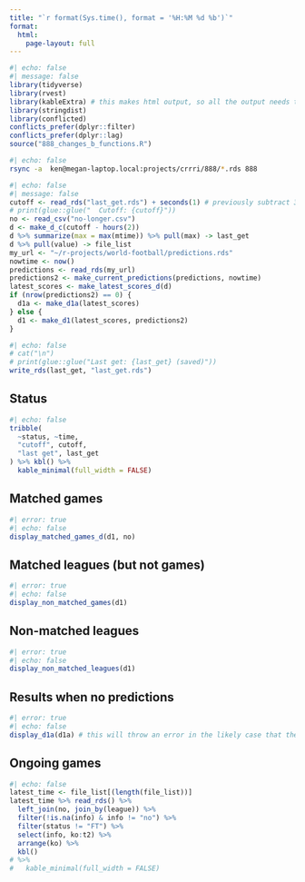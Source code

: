 ```yaml
---
title: "`r format(Sys.time(), format = '%H:%M %d %b')`"
format: 
  html:
    page-layout: full
---
```


```r
#| echo: false
#| message: false
library(tidyverse)
library(rvest)
library(kableExtra) # this makes html output, so all the output needs to be html
library(stringdist)
library(conflicted)
conflicts_prefer(dplyr::filter)
conflicts_prefer(dplyr::lag)
source("888_changes_b_functions.R")
```

```bash
#| echo: false
rsync -a  ken@megan-laptop.local:projects/crrri/888/*.rds 888
```



```r
#| echo: false
#| message: false
cutoff <- read_rds("last_get.rds") + seconds(1) # previously subtract 30 seconds
# print(glue::glue("  Cutoff: {cutoff}"))
no <- read_csv("no-longer.csv")
d <- make_d_c(cutoff - hours(2))
d %>% summarize(max = max(mtime)) %>% pull(max) -> last_get
d %>% pull(value) -> file_list
my_url <- "~/r-projects/world-football/predictions.rds"
nowtime <- now()
predictions <- read_rds(my_url)
predictions2 <- make_current_predictions(predictions, nowtime)
latest_scores <- make_latest_scores_d(d)
if (nrow(predictions2) == 0) {
  d1a <- make_d1a(latest_scores)
} else {
  d1 <- make_d1(latest_scores, predictions2)
}
```

```r
#| echo: false
# cat("\n")
# print(glue::glue("Last get: {last_get} (saved)"))
write_rds(last_get, "last_get.rds")
```

## Status

```r
#| echo: false
tribble(
  ~status, ~time,
  "cutoff", cutoff,
  "last get", last_get
) %>% kbl() %>% 
  kable_minimal(full_width = FALSE)
```


## Matched games

```r
#| error: true
#| echo: false
display_matched_games_d(d1, no)
```

## Matched leagues (but not games)

```r
#| error: true
#| echo: false
display_non_matched_games(d1)
```

## Non-matched leagues

```r
#| error: true
#| echo: false
display_non_matched_leagues(d1)
```

## Results when no predictions

```r
#| error: true
#| echo: false
display_d1a(d1a) # this will throw an error in the likely case that there is none
```

## Ongoing games

```r
#| echo: false
latest_time <- file_list[(length(file_list))]
latest_time %>% read_rds() %>% 
  left_join(no, join_by(league)) %>% 
  filter(!is.na(info) & info != "no") %>% 
  filter(status != "FT") %>% 
  select(info, ko:t2) %>% 
  arrange(ko) %>% 
  kbl() 
# %>% 
#   kable_minimal(full_width = FALSE)
  
```


